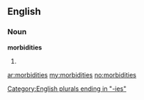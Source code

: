 ==English==

===Noun===
'''morbidities'''

# {{plural of|[[morbidity]]}}

[[Category:English plurals ending in "-ies"]]

[[ar:morbidities]]
[[my:morbidities]]
[[no:morbidities]]